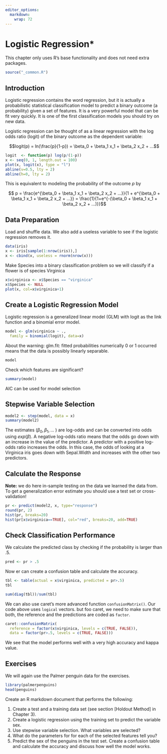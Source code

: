 ```yaml
---
editor_options: 
  markdown: 
    wrap: 72
---
```


# Logistic Regression*

This chapter only uses R's base functionality and does not need extra packages.

```r
source("_common.R")
```

## Introduction

Logistic regression contains the word regression, but it is actually a 
probabilistic statistical classification
model to predict a binary outcome (a probability) given a set of features.
It is a very powerful model that can be fit very quickly. It is one of the 
first classification models you should try on new data.


Logistic regression can be thought of as a linear regression with the
log odds ratio (logit) 
of the binary outcome as the dependent variable:

$$logit(p) = ln(\frac{p}{1-p}) = \beta_0 + \beta_1 x_1 + \beta_2 x_2 + ...$$


```r
logit  <- function(p) log(p/(1-p))
x <- seq(0, 1, length.out = 100)
plot(x, logit(x), type = "l")
abline(v=0.5, lty = 2)
abline(h=0, lty = 2)
```


This is equivalent to modeling the probability of the outcome $p$ by

$$ p = \frac{e^{\beta_0 + \beta_1 x_1 + \beta_2 x_2 + ...}}{1 +  e^{\beta_0 + \beta_1 x_1 + \beta_2 x_2 + ...}} = \frac{1}{1+e^{-(\beta_0 + \beta_1 x_1 + \beta_2 x_2 + ...)}}$$

## Data Preparation
Load and shuffle data. We also add a useless variable to see if the logistic regression removes it.

```r
data(iris)
x <- iris[sample(1:nrow(iris)),]
x <- cbind(x, useless = rnorm(nrow(x)))
```

Make Species into a binary classification problem so we will
classify if a flower is of species Virginica

```r
x$virginica <- x$Species == "virginica"
x$Species <- NULL
plot(x, col=x$virginica+1)
```

## Create a Logistic Regression Model
Logistic regression is a generalized linear model (GLM) with logit as the
link function and a binomial error model.

```r
model <- glm(virginica ~ .,
  family = binomial(logit), data=x)
```

About the warning: glm.fit: fitted probabilities numerically 0 or 1 occurred means that the data is possibly linearly separable.

```r
model
```

Check which features are significant?

```r
summary(model)
```

AIC can be used for model selection

## Stepwise Variable Selection

```r
model2 <- step(model, data = x)
summary(model2)
```

The estimates ($\beta_0, \beta_1,...$ ) are
log-odds and can be converted into odds using $exp(\beta)$.
A negative log-odds ratio means that the odds go down with an increase in
the value of the predictor.  A predictor with a
positive log-odds ratio increases the odds. In this case, the odds of
looking at a Virginica iris goes down with Sepal.Width and increases with the
other two predictors.

## Calculate the Response
**Note:** we do here in-sample testing on the data we learned the data
from. To get a generalization error estimate you should use a test set or
cross-validation!

```r
pr <- predict(model2, x, type="response")
round(pr, 2)
hist(pr, breaks=20)
hist(pr[x$virginica==TRUE], col="red", breaks=20, add=TRUE)
```

## Check Classification Performance

We calculate the predicted class by checking if the probability is larger than
.5. 

```r
pred <- pr > .5
```

Now er can create a confusion table and calculate the accuracy.
```r
tbl <- table(actual = x$virginica, predicted = pr>.5)
tbl

sum(diag(tbl))/sum(tbl)
```

We can also use caret's more advanced function `confusionMatrix()`. Our code
above uses `logical` vectors.
but foo caret, we need to make sure that both, the reference and the predictions
are coded as `factor`.

```r
caret::confusionMatrix(
  reference = factor(x$virginica, levels = c(TRUE, FALSE)), 
  data = factor(pr>.5, levels = c(TRUE, FALSE)))
```

We see that the model performs well with a very high accuracy and kappa value.


## Exercises

We will again use the Palmer penguin data for the exercises.

```r
library(palmerpenguins)
head(penguins)
```

Create an R markdown document that performs the following:

1. Create a test and a training data set (see section [Holdout Method] in Chapter 3).
2. Create a logistic regression using the training set to predict the variable sex.
2. Use stepwise variable selection. What variables are selected? 
3. What do the parameters for for each of the selected features tell you?
4. Predict the sex of the penguins in the test set. Create a 
  confusion table and calculate the accuracy and discuss how well the model works.
